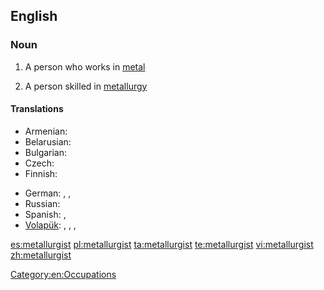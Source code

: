 ==English==

===Noun===
{{en-noun}}

# {{dated}} A person who works in [[metal]]
# A person skilled in [[metallurgy]]

====Translations====
{{trans-top|person skilled in metallurgy}}
* Armenian: {{t|hy|մետաղագործ|tr=metaġagorç}}
* Belarusian: {{t|be|металург|m|xs=Belarusian}}
* Bulgarian: {{t|bg|металург|m}}
* Czech: {{t|cs|metalurg|m}}
* Finnish: {{t+|fi|metallurgi}}
{{trans-mid}}
* German: {{t|de|Metallurg|m}}, {{t|de|Metallurge|m}}, {{t|de|Metallurgin|f}}
* Russian: {{t+|ru|металлург|m|tr=metallúrg}}
* Spanish: {{t-|es|metalúrgico|m|f}}, {{t-|es|metalurgista|m}}
* [[Volapük]]: {{qualifier|epicene}} {{t|vo|metalavan}}, {{qualifier|male}} {{t|vo|himetalavan}}, {{qualifier|female}} {{t|vo|jimetalavan}}, {{qualifier|collective, epicene}} {{t|vo|metalavanef}}
{{trans-bottom}}

[[Category:en:Occupations]]

[[es:metallurgist]]
[[pl:metallurgist]]
[[ta:metallurgist]]
[[te:metallurgist]]
[[vi:metallurgist]]
[[zh:metallurgist]]